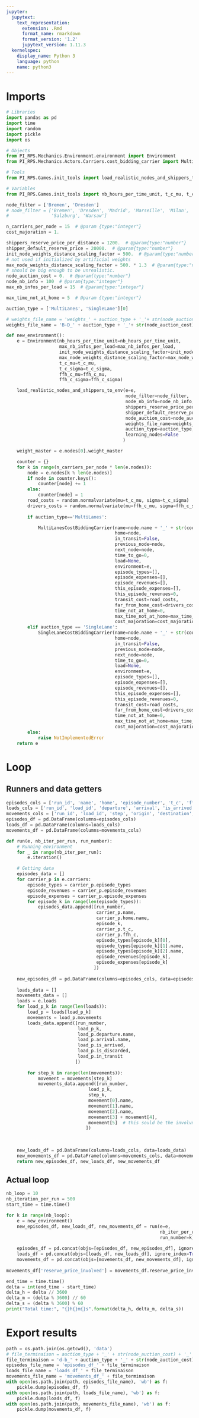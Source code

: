 ```yaml
---
jupyter:
  jupytext:
    text_representation:
      extension: .Rmd
      format_name: rmarkdown
      format_version: '1.2'
      jupytext_version: 1.11.3
  kernelspec:
    display_name: Python 3
    language: python
    name: python3
---
```


# Imports

```python
# Libraries
import pandas as pd
import time
import random
import pickle 
import os

# Objects
from PI_RPS.Mechanics.Environment.environment import Environment
from PI_RPS.Mechanics.Actors.Carriers.cost_bidding_carrier import MultiLanesCostBiddingCarrier, SingleLaneCostBiddingCarrier

# Tools
from PI_RPS.Games.init_tools import load_realistic_nodes_and_shippers_to_env

# Variables
from PI_RPS.Games.init_tools import nb_hours_per_time_unit, t_c_mu, t_c_sigma, ffh_c_mu, ffh_c_sigma
```

```python
node_filter = ['Bremen', 'Dresden']
# node_filter = ['Bremen', 'Dresden', 'Madrid', 'Marseille', 'Milan', 'Naples', 'Paris', 'Rotterdam', 'Saarbrücken',
#                'Salzburg', 'Warsaw']

n_carriers_per_node = 15  # @param {type:"integer"}
cost_majoration = 1.

shippers_reserve_price_per_distance = 1200.  # @param{type:"number"}
shipper_default_reserve_price = 20000.  # @param{type:"number"}
init_node_weights_distance_scaling_factor = 500.  # @param{type:"number"}
# not used if initialized by artificial weights
max_node_weights_distance_scaling_factor = 500. * 1.3  # @param{type:"number"}
# should be big enough to be unrealistic.
node_auction_cost = 0.  # @param{type:"number"}
node_nb_info = 100  # @param{type:"integer"}
max_nb_infos_per_load = 15  # @param{type:"integer"}

max_time_not_at_home = 5  # @param {type:"integer"}

auction_type = ['MultiLanes', 'SingleLane'][0]

# weights_file_name = 'weights_' + auction_type + '_'+ str(node_auction_cost) + '_' + str(n_carriers_per_node) + '_' + str(cost_majoration) + '.json'
weights_file_name = 'B-D_' + auction_type + '_'+ str(node_auction_cost) + '_' + str(n_carriers_per_node) + '_' + str(cost_majoration) + '.json'
```

```python
def new_environment():
    e = Environment(nb_hours_per_time_unit=nb_hours_per_time_unit,
                    max_nb_infos_per_load=max_nb_infos_per_load,
                    init_node_weights_distance_scaling_factor=init_node_weights_distance_scaling_factor,
                    max_node_weights_distance_scaling_factor=max_node_weights_distance_scaling_factor,
                    t_c_mu=t_c_mu,
                    t_c_sigma=t_c_sigma,
                    ffh_c_mu=ffh_c_mu,
                    ffh_c_sigma=ffh_c_sigma)

    load_realistic_nodes_and_shippers_to_env(e=e,
                                             node_filter=node_filter,
                                             node_nb_info=node_nb_info,
                                             shippers_reserve_price_per_distance=shippers_reserve_price_per_distance,
                                             shipper_default_reserve_price=shipper_default_reserve_price,
                                             node_auction_cost=node_auction_cost,
                                             weights_file_name=weights_file_name,
                                             auction_type=auction_type,
                                             learning_nodes=False
                                            )

    weight_master = e.nodes[0].weight_master

    counter = {}
    for k in range(n_carriers_per_node * len(e.nodes)):
        node = e.nodes[k % len(e.nodes)]
        if node in counter.keys():
            counter[node] += 1
        else:
            counter[node] = 1
        road_costs = random.normalvariate(mu=t_c_mu, sigma=t_c_sigma)
        drivers_costs = random.normalvariate(mu=ffh_c_mu, sigma=ffh_c_sigma)
        
        if auction_type=='MultiLanes':

            MultiLanesCostBiddingCarrier(name=node.name + '_' + str(counter[node]),
                                         home=node,
                                         in_transit=False,
                                         previous_node=node,
                                         next_node=node,
                                         time_to_go=0,
                                         load=None,
                                         environment=e,
                                         episode_types=[],
                                         episode_expenses=[],
                                         episode_revenues=[],
                                         this_episode_expenses=[],
                                         this_episode_revenues=0,
                                         transit_cost=road_costs,
                                         far_from_home_cost=drivers_costs,
                                         time_not_at_home=0,
                                         max_time_not_at_home=max_time_not_at_home,
                                         cost_majoration=cost_majoration)
        elif auction_type == 'SingleLane':
            SingleLaneCostBiddingCarrier(name=node.name + '_' + str(counter[node]),
                                         home=node,
                                         in_transit=False,
                                         previous_node=node,
                                         next_node=node,
                                         time_to_go=0,
                                         load=None,
                                         environment=e,
                                         episode_types=[],
                                         episode_expenses=[],
                                         episode_revenues=[],
                                         this_episode_expenses=[],
                                         this_episode_revenues=0,
                                         transit_cost=road_costs,
                                         far_from_home_cost=drivers_costs,
                                         time_not_at_home=0,
                                         max_time_not_at_home=max_time_not_at_home,
                                         cost_majoration=cost_majoration)
        else:
            raise NotImplementedError
    return e
```

# Loop
## Runners and data getters

```python
episodes_cols = ['run_id', 'name', 'home', 'episode_number', 't_c', 'ffh_c', 'type', 'origin', 'destination', 'revenue', 'cost']
loads_cols = ['run_id', 'load_id', 'departure', 'arrival', 'is_arrived', 'is_discarded', 'in_transit']
movements_cols = ['run_id', 'load_id', 'step', 'origin', 'destination', 'carrier', 'price', 'reserve_price_involved']
episodes_df = pd.DataFrame(columns=episodes_cols)
loads_df = pd.DataFrame(columns=loads_cols)
movements_df = pd.DataFrame(columns=movements_cols)
```

```python
def run(e, nb_iter_per_run, run_number):
    # Running environment
    for _ in range(nb_iter_per_run):
        e.iteration()

    # Getting data
    episodes_data = []
    for carrier_p in e.carriers:
        episode_types = carrier_p.episode_types
        episode_revenues = carrier_p.episode_revenues
        episode_expenses = carrier_p.episode_expenses
        for episode_k in range(len(episode_types)):
            episodes_data.append([run_number,
                                  carrier_p.name,
                                  carrier_p.home.name,
                                  episode_k,
                                  carrier_p.t_c,
                                  carrier_p.ffh_c,
                                  episode_types[episode_k][0],
                                  episode_types[episode_k][1].name,
                                  episode_types[episode_k][2].name,
                                  episode_revenues[episode_k],
                                  episode_expenses[episode_k]
                                 ])
            
    new_episodes_df = pd.DataFrame(columns=episodes_cols, data=episodes_data)
    
    loads_data = []
    movements_data = []
    loads = e.loads
    for load_p_k in range(len(loads)):
        load_p = loads[load_p_k]
        movements = load_p.movements
        loads_data.append([run_number,
                           load_p_k,
                           load_p.departure.name,
                           load_p.arrival.name,
                           load_p.is_arrived,
                           load_p.is_discarded,
                           load_p.in_transit
                          ])
        
        for step_k in range(len(movements)):
            movement = movements[step_k]
            movements_data.append([run_number,
                               load_p_k,
                               step_k,
                               movement[0].name,
                               movement[1].name,
                               movement[2].name,
                               movement[3] + movement[4],
                               movement[5]  # this sould be the involvment of reserve price in the movement
                              ])
            
    
    
    new_loads_df = pd.DataFrame(columns=loads_cols, data=loads_data)
    new_movements_df = pd.DataFrame(columns=movements_cols, data=movements_data)
    return new_episodes_df, new_loads_df, new_movements_df
```

## Actual loop

```python
nb_loop = 10
nb_iteration_per_run = 500
start_time = time.time()

for k in range(nb_loop):
    e = new_environment()
    new_episodes_df, new_loads_df, new_movements_df = run(e=e,
                                                          nb_iter_per_run=nb_iteration_per_run,
                                                          run_number=k)
    
    episodes_df = pd.concat(objs=[episodes_df, new_episodes_df], ignore_index=True)
    loads_df = pd.concat(objs=[loads_df, new_loads_df], ignore_index=True)
    movements_df = pd.concat(objs=[movements_df, new_movements_df], ignore_index=True)
    
movements_df['reserve_price_involved'] = movements_df.reserve_price_involved.astype(bool)

end_time = time.time()
delta = int(end_time - start_time)
delta_h = delta // 3600
delta_m = (delta % 3600) // 60
delta_s = (delta % 3600) % 60
print("Total time:", "{}h{}m{}s".format(delta_h, delta_m, delta_s))
```

# Export results

```python
path = os.path.join(os.getcwd(), 'data')
# file_terminaison = auction_type + '_' + str(node_auction_cost) + '_' + str(n_carriers_per_node) + '_' + str(cost_majoration) + '.bin'
file_terminaison = 'd-b_' + auction_type + '_' + str(node_auction_cost) + '_' + str(n_carriers_per_node) + '_' + str(cost_majoration) + '.bin'
episodes_file_name = 'episodes_df_' + file_terminaison
loads_file_name = 'loads_df_' + file_terminaison
movements_file_name = 'movements_df_' + file_terminaison
with open(os.path.join(path, episodes_file_name), 'wb') as f:
    pickle.dump(episodes_df, f)
with open(os.path.join(path, loads_file_name), 'wb') as f:
    pickle.dump(loads_df, f)
with open(os.path.join(path, movements_file_name), 'wb') as f:
    pickle.dump(movements_df, f)

```

```python

```
